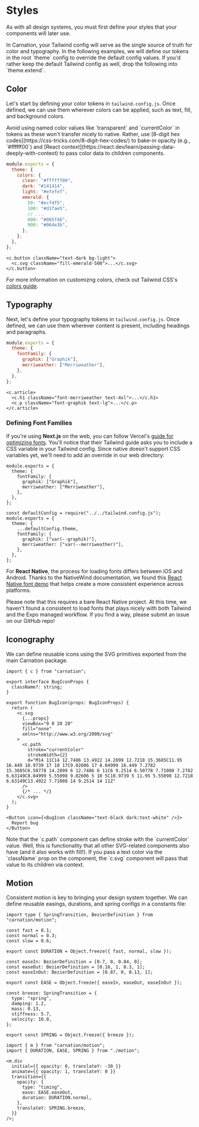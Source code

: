 # Styles

As with all design systems, you must first define your styles that your components will later use.

<Callout type="info">
  In Carnation, your Tailwind config will serve as the single source of truth
  for color and typography. In the following examples, we will define our tokens
  in the root `theme` config to override the default config values. If you'd
  rather keep the default Tailwind config as well, drop the following into
  `theme.extend`.
</Callout>

## Color

Let's start by defining your color tokens in `tailwind.config.js`. Once defined, we can use them wherever colors can be applied, such as text, fill, and background colors.

<Callout type="warning">
  Avoid using named color values like `transparent` and `currentColor` in tokens
  as these won't transfer nicely to native. Rather, use [8-digit hex
  codes](https://css-tricks.com/8-digit-hex-codes/) to bake-in opacity (e.g.,
  `#ffffff00`) and [React
  context](https://react.dev/learn/passing-data-deeply-with-context) to pass
  color data to children components.
</Callout>

```js filename="tailwind.config.js"
module.exports = {
  theme: {
    colors: {
      clear: "#ffffff00",
      dark: "#141414",
      light: "#efefef",
      emerald: {
        50: "#ecfdf5",
        100: "#d1fae5",
        // ...
        800: "#065f46",
        900: "#064e3b",
      },
    },
  },
};
```

```tsx filename="packages/ui/components/Button.tsx"
<c.button className="text-dark bg-light">
  <c.svg className="fill-emerald-500">...</c.svg>
</c.button>
```

For more information on customizng colors, check out Tailwind CSS's [colors guide](https://tailwindcss.com/docs/customizing-colors).

## Typography

Next, let's define your typography tokens in `tailwind.config.js`. Once defined, we can use them wherever content is present, including headings and paragraphs.

```js filename="tailwind.config.js"
module.exports = {
  theme: {
    fontFamily: {
      graphik: ["Graphik"],
      merriweather: ["Merriweather"],
    },
  },
};
```

```tsx filename="packages/ui/components/Article.tsx"
<c.article>
  <c.h1 className="font-merriweather text-4xl">...</c.h1>
  <c.p className="font-graphik text-lg">...</c.p>
</c.article>
```

### Defining Font Families

If you're using **Next.js** on the web, you can follow Vercel's [guide for optimizing fonts](https://nextjs.org/docs/basic-features/font-optimization#with-tailwind-css). You'll notice that their Tailwind guide asks you to include a CSS variable in your Tailwind config. Since native doesn't support CSS variables yet, we'll need to add an override in our web directory:

```tsx filename="tailwind.config.js"
module.exports = {
  theme: {
    fontFamily: {
      graphik: ["Graphik"],
      merriweather: ["Merriweather"],
    },
  },
};
```

```tsx filename="apps/web/tailwind.config.js"
const defaultConfig = require("../../tailwind.config.js");
module.exports = {
  theme: {
    ...defaultConfig.theme,
    fontFamily: {
      graphik: ["var(--graphik)"],
      merriweather: ["var(--merriweather)"],
    },
  },
};
```

For **React Native**, the process for loading fonts differs between iOS and Android. Thanks to the NativeWind documentation, we found this [React Native font demo](https://github.com/jsamr/react-native-font-demo) that helps create a more consistent experience across platforms.

<Callout type="warning">
  Please note that this requires a bare React Native project. At this time, we
  haven't found a consistent to load fonts that plays nicely with both Tailwind
  and the Expo managed workflow. If you find a way, please submit an issue on
  our GitHub repo!
</Callout>

## Iconography

We can define reusable icons using the SVG primitives exported from the main Carnation package.

```tsx filename="packages/ui/icons/BugIcon.tsx"
import { c } from "carnation";

export interface BugIconProps {
  className?: string;
}

export function BugIcon(props: BugIconProps) {
  return (
    <c.svg
      {...props}
      viewBox="0 0 20 20"
      fill="none"
      xmlns="http://www.w3.org/2000/svg"
    >
      <c.path
        stroke="currentColor"
        strokeWidth={2}
        d="M14 11C14 12.7486 13.4922 14.2899 12.7218 15.3685C11.95 16.449 10.9739 17 10 17C9.02606 17 8.04999 16.449 7.2782 15.3685C6.50778 14.2899 6 12.7486 6 11C6 9.2514 6.50778 7.71008 7.2782 6.63149C8.04999 5.55098 9.02606 5 10 5C10.9739 5 11.95 5.55098 12.7218 6.63149C13.4922 7.71008 14 9.2514 14 11Z"
      />
      {/* ... */}
    </c.svg>
  );
}
```

```tsx filename="packages/ui/components/ReportBugButton.tsx"
<Button icon={<BugIcon className="text-black dark:text-white" />}>
  Report bug
</Button>
```

<Callout type="info">
  Note that the `c.path` component can define stroke with the `currentColor`
  value. Well, this is functionality that all other SVG-related components also
  have (and it also works with fill!). If you pass a text color via the
  `className` prop on the component, the `c.svg` component will pass that value
  to its children via context.
</Callout>

## Motion

Consistent motion is key to bringing your design system together. We can define reusable easings, durations, and spring configs in a constants file:

```tsx filename="packages/ui/motion.ts"
import type { SpringTransition, BezierDefinition } from "carnation/motion";

const fast = 0.1;
const normal = 0.3;
const slow = 0.6;

export const DURATION = Object.freeze({ fast, normal, slow });

const easeIn: BezierDefinition = [0.7, 0, 0.84, 0];
const easeOut: BezierDefinition = [0.16, 1, 0.3, 1];
const easeInOut: BezierDefinition = [0.87, 0, 0.13, 1];

export const EASE = Object.freeze({ easeIn, easeOut, easeInOut });

const breeze: SpringTransition = {
  type: "spring",
  damping: 1.2,
  mass: 0.13,
  stiffness: 5.7,
  velocity: 10.0,
};

export const SPRING = Object.freeze({ breeze });
```

```tsx filename="packages/ui/components/Example.tsx"
import { m } from "carnation/motion";
import { DURATION, EASE, SPRING } from "./motion";

<m.div
  initial={{ opacity: 0, translateY: -30 }}
  animate={{ opacity: 1, translateY: 0 }}
  transition={{
    opacity: {
      type: "timing",
      ease: EASE.easeOut,
      duration: DURATION.normal,
    },
    translateY: SPRING.breeze,
  }}
/>;
```
